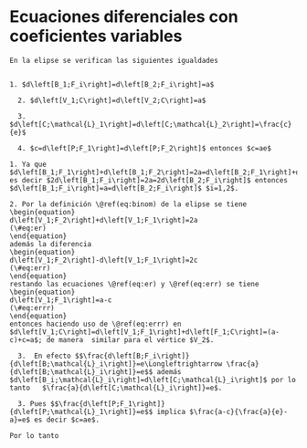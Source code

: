 # Ecuaciones diferenciales con coeficientes variables

```theorem
En la elipse se verifican las siguientes igualdades


1. $d\left[B_1;F_i\right]=d\left[B_2;F_i\right]=a$

  2. $d\left[V_1;C\right]=d\left[V_2;C\right]=a$

  3. $d\left[C;\mathcal{L}_1\right]=d\left[C;\mathcal{L}_2\right]=\frac{c}{e}$
  
  4. $c=d\left[P;F_1\right]=d\left[P;F_2\right]$ entonces $c=ae$

```

```proof

1. Ya que $d\left[B_1;F_1\right]+d\left[B_1;F_2\right]=2a=d\left[B_2;F_1\right]+d\left[B_2;F_2\right]$ es decir $2d\left[B_1;F_i\right]=2a=2d\left[B_2;F_i\right]$ entonces $d\left[B_1;F_i\right]=a=d\left[B_2;F_i\right]$ $i=1,2$. 
  
2. Por la definición \@ref(eq:binom) de la elipse se tiene
\begin{equation}
d\left[V_1;F_2\right]+d\left[V_1;F_1\right]=2a
(\#eq:er)
\end{equation} 
además la diferencia 
\begin{equation}
d\left[V_1;F_2\right]-d\left[V_1;F_1\right]=2c
(\#eq:err)
\end{equation}
restando las ecuaciones \@ref(eq:er) y \@ref(eq:err) se tiene 
\begin{equation}
d\left[V_1;F_1\right]=a-c
(\#eq:errr)
\end{equation}
entonces haciendo uso de \@ref(eq:errr) en $d\left[V_1;C\right]=d\left[V_1;F_1\right]+d\left[F_1;C\right]=(a-c)+c=a$; de manera  similar para el vértice $V_2$.

  3.  En efecto $$\frac{d\left[B;F_i\right]}{d\left[B;\mathcal{L}_i\right]}=e\Longleftrightarrow \frac{a}{d\left[B;\mathcal{L}_i\right]}=e$$ además $d\left[B_i;\mathcal{L}_i\right]=d\left[C;\mathcal{L}_i\right]$ por lo tanto   $\frac{a}{d\left[C;\mathcal{L}_i\right]}=e$.
  
  3. Pues $$\frac{d\left[P;F_1\right]}{d\left[P;\mathcal{L}_1\right]}=e$$ implica $\frac{a-c}{\frac{a}{e}-a}=e$ es decir $c=ae$. 

Por lo tanto 
```
